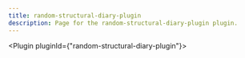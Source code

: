---
title: random-structural-diary-plugin
description: Page for the random-structural-diary-plugin plugin.
---


<Plugin pluginId={"random-structural-diary-plugin"}></Plugin>
